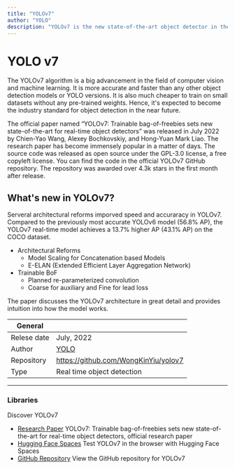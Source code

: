 ```yaml
---
title: "YOLOv7"
author: "YOLO"
description: "YOLOv7 is the new state-of-the-art object detector in the YOLO family. According to the paper, it is the  most accurate and fastest real-time object detection to date."
---
```


# YOLO v7
  The YOLOv7 algorithm is a big advancement in the field of computer vision and machine learning.
  It is more accurate and faster than any other object detection models or YOLO versions. It is also 
  much cheaper to train on small datasets without any pre-trained weights. Hence, it's expected 
  to become the industry standard for object detection in the near future.


  The official paper named “YOLOv7: Trainable bag-of-freebies sets new state-of-the-art for 
  real-time object detectors” was released in July 2022 by Chien-Yao Wang, Alexey Bochkovskiy, and 
  Hong-Yuan Mark Liao. The research paper has become immensely popular in a matter of days. The source code was 
  released as open source under the GPL-3.0 license, a free copyleft license. You can find the code 
  in the official YOLOv7 GitHub repository. The repository was awarded over 4.3k stars in the first 
  month after release. 

  ## What's new in YOLOv7?
  
  Serveral architectural reforms imporved speed and accuraracy in YOLOv7. Compared to the previously 
  most accurate YOLOv6 model (56.8% AP), the YOLOv7 real-time model achieves a 13.7% higher AP (43.1% AP) 
  on the COCO dataset.

  - Architectural Reforms
      - Model Scaling for Concatenation based Models 
      - E-ELAN (Extended Efficient Layer Aggregation Network)
  - Trainable BoF
      - Planned re-parameterized convolution
      - Coarse for auxiliary and Fine for lead loss

  The paper discusses the YOLOv7 architecture in great detail and provides intuition into how the model works.


| General  |  |
| --- | --- |
| Relese date |  July, 2022 |
| Author | [YOLO](https://ultralytics.com/)  |
| Repository | https://github.com/WongKinYiu/yolov7 |
| Type | Real time object detection |

---

### Libraries
Discover YOLOv7

* [Research Paper](https://arxiv.org/abs/2207.02696) YOLOv7: Trainable bag-of-freebies sets new state-of-the-art for real-time object detectors, official research paper
* [Hugging Face Spaces](https://huggingface.co/spaces/akhaliq/yolov7) Test YOLOv7 in the browser with Hugging Face Spaces
* [GitHub Repository](https://github.com/WongKinYiu/yolov7) View the GitHub repository for YOLOv7
